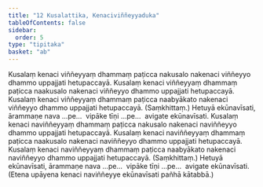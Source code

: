 ```yaml
---
title: "12 Kusalattika, Kenaciviññeyyaduka"
tableOfContents: false
sidebar:
  order: 5
type: "tipitaka"
basket: "ab"
---
```



<DynamicBreadcrumb />

<Division number="22">

<Paragraph number="60">
Kusalaṃ kenaci viññeyyaṃ dhammaṃ paṭicca nakusalo nakenaci viññeyyo dhammo uppajjati hetupaccayā. Kusalaṃ kenaci viññeyyaṃ dhammaṃ paṭicca naakusalo nakenaci viññeyyo dhammo uppajjati hetupaccayā. Kusalaṃ kenaci viññeyyaṃ dhammaṃ paṭicca naabyākato nakenaci viññeyyo dhammo uppajjati hetupaccayā. (Saṃkhittaṃ.) Hetuyā ekūnavīsati, ārammaṇe nava …pe…  vipāke tīṇi …pe…  avigate ekūnavīsati.
</Paragraph>

</Division>
<Division number="23">

<Paragraph number="61">
Kusalaṃ kenaci naviññeyyaṃ dhammaṃ paṭicca nakusalo nakenaci naviññeyyo dhammo uppajjati hetupaccayā. Kusalaṃ kenaci naviññeyyaṃ dhammaṃ paṭicca naakusalo nakenaci naviññeyyo dhammo uppajjati hetupaccayā. Kusalaṃ kenaci naviññeyyaṃ dhammaṃ paṭicca naabyākato nakenaci naviññeyyo dhammo uppajjati hetupaccayā. (Saṃkhittaṃ.)
</Paragraph>

<Paragraph number="62">
Hetuyā ekūnavīsati, ārammaṇe nava …pe…  vipāke tīṇi …pe…  avigate ekūnavīsati. (Etena upāyena kenaci naviññeyye ekūnavīsati pañhā kātabbā.)
</Paragraph>
</Division>